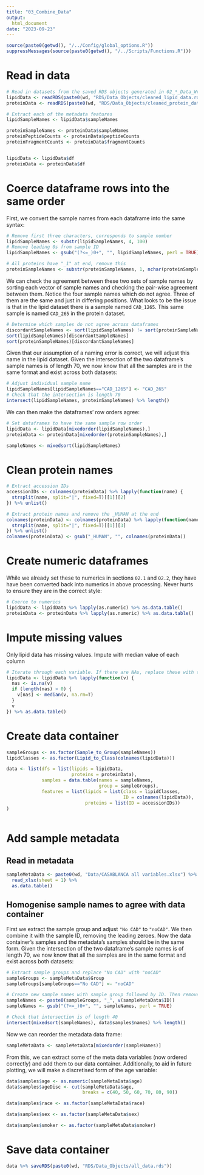 ```yaml
---
title: "03_Combine_Data"
output:
  html_document
date: "2023-09-23"
---
```


```r
source(paste0(getwd(), "/../Config/global_options.R"))
suppressMessages(source(paste0(getwd(), "/../Scripts/Functions.R")))
```


# Read in data

``` r
# Read in datasets from the saved RDS objects generated in 02_*_Data_Wrangling
lipidData <- readRDS(paste0(wd, "RDS/Data_Objects/cleaned_lipid_data.rds"))
proteinData <- readRDS(paste0(wd, "RDS/Data_Objects/cleaned_protein_data.rds"))

# Extract each of the metadata features 
lipidSampleNames <- lipidData$sampleNames

proteinSampleNames <- proteinData$sampleNames
proteinPeptideCounts <- proteinData$peptideCounts
proteinFragmentCounts <- proteinData$fragmentCounts


lipidData <- lipidData$df
proteinData <- proteinData$df
```

# Coerce dataframe rows into the same order

First, we convert the sample names from each dataframe into the same syntax:

``` r
# Remove first three characters, corresponds to sample number
lipidSampleNames <- substr(lipidSampleNames, 4, 100)
# Remove leading 0s from sample ID
lipidSampleNames <- gsub("(?<=_)0+", "", lipidSampleNames, perl = TRUE)

# All proteins have "_1" at end, remove this
proteinSampleNames <- substr(proteinSampleNames, 1, nchar(proteinSampleNames) - 2)
```

We can check the agreement between these two sets of sample names by sorting each vector of sample names and checking the pair-wise agreement between them. Notice the four sample names which do not agree. Three of them are the same and just in differing positions. What looks to be the issue is that in the lipid dataset there is a sample named `CAD_1265`. This same sample is named `CAD_265` in the protein dataset.

``` r
# Determine which samples do not agree across dataframes
discordantSampleNames <- sort(lipidSampleNames) != sort(proteinSampleNames)
sort(lipidSampleNames)[discordantSampleNames]
sort(proteinSampleNames)[discordantSampleNames]
```

Given that our assumption of a naming error is correct, we will adjust this name in the lipid dataset. Given the intersection of the two dataframe's sample names is of length 70, we now know that all the samples are in the same format and exist across both datasets:

``` r
# Adjust individual sample name
lipidSampleNames[lipidSampleNames=="CAD_1265"] <- "CAD_265"
# Check that the intersection is length 70
intersect(lipidSampleNames, proteinSampleNames) %>% length()
```

We can then make the dataframes' row orders agree:

``` r
# Set dataframes to have the same sample row order
lipidData <- lipidData[mixedorder(lipidSampleNames),]
proteinData <- proteinData[mixedorder(proteinSampleNames),]

sampleNames <- mixedsort(lipidSampleNames)
```

# Clean protein names

``` r
# Extract accession IDs
accessionIDs <- colnames(proteinData) %>% lapply(function(name) {
  strsplit(name, split="|", fixed=T)[[1]][2]
}) %>% unlist()

# Extract protein names and remove the _HUMAN at the end
colnames(proteinData) <- colnames(proteinData) %>% lapply(function(name) {
  strsplit(name, split="|", fixed=T)[[1]][3]
}) %>% unlist()
colnames(proteinData) <- gsub("_HUMAN", "", colnames(proteinData))
```




# Create numeric dataframes

While we already set these to numerics in sections `02.1` and `02.2`, they have have been converted back into numerics in above processing. Never hurts to ensure they are in the correct style:

``` r
# Coerce to numerics
lipidData <- lipidData %>% lapply(as.numeric) %>% as.data.table()
proteinData <- proteinData %>% lapply(as.numeric) %>% as.data.table()
```



# Impute missing values

Only lipid data has missing values. Impute with median value of each column

``` r
# Iterate through each variable. If there are NAs, replace these with the median of that variable
lipidData <- lipidData %>% lapply(function(v) {
  nas <- is.na(v)
  if (length(nas) > 0) {
    v[nas] <- median(v, na.rm=T)
  }
  v
}) %>% as.data.table()
```



# Create data container

``` r
sampleGroups <- as.factor(Sample_to_Group(sampleNames))
lipidClasses <- as.factor(Lipid_to_Class(colnames(lipidData)))

data <- list(dfs = list(lipids = lipidData,
                        proteins = proteinData),
             samples = data.table(names = sampleNames,
                                  group = sampleGroups),
             features = list(lipids = list(class = lipidClasses,
                                           ID = colnames(lipidData)),
                             proteins = list(ID = accessionIDs))
)



```


# Add sample metadata

## Read in metadata 

``` r
sampleMetaData <- paste0(wd, "Data/CASABLANCA all variables.xlsx") %>% 
  read_xlsx(sheet = 1) %>% 
  as.data.table()
```

## Homogenise sample names to agree with data container

First we extract the sample group and adjust `"No CAD"` to `"noCAD"`. We then combine it with the sample ID, removing the leading zeroes. Now the data container's samples and the metadata's samples should be in the same form. Given the intersection of the two dataframe's sample names is of length 70, we now know that all the samples are in the same format and exist across both datasets:

``` r
# Extract sample groups and replace "No CAD" with "noCAD" 
sampleGroups <- sampleMetaData$Group
sampleGroups[sampleGroups=="No CAD"] <- "noCAD"

# Create new sample names with sample group followed by ID. Then remove leading 0s from ID
sampleNames <- paste0(sampleGroups, "_", v(sampleMetaData$ID))
sampleNames <- gsub("(?<=_)0+", "", sampleNames, perl = TRUE)

# Check that intersection is of length 40
intersect(mixedsort(sampleNames), data$samples$names) %>% length()
```

Now we can reorder the metadata data frame:

``` r
sampleMetaData <- sampleMetaData[mixedorder(sampleNames)]
```

From this, we can extract some of the meta data variables (now ordered correctly) and add them to our data container. Additionally, to aid in future plotting, we will make a discretised form of the age variable:

``` r
data$samples$age <- as.numeric(sampleMetaData$age)
data$samples$ageDisc <- cut(sampleMetaData$age, 
                            breaks = c(40, 50, 60, 70, 80, 90))

data$samples$race <- as.factor(sampleMetaData$race)

data$samples$sex <- as.factor(sampleMetaData$sex)

data$samples$smoker <- as.factor(sampleMetaData$smoker)
```




# Save data container

``` r
data %>% saveRDS(paste0(wd, "RDS/Data_Objects/all_data.rds"))
```




